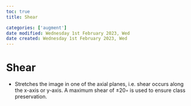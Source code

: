 ```yaml
---
toc: true
title: Shear

categories: ['augment']
date modified: Wednesday 1st February 2023, Wed
date created: Wednesday 1st February 2023, Wed
---
```


# Shear


- Stretches the image in one of the axial planes, i.e. shear occurs along the x-axis or y-axis. A maximum shear of ±20◦ is used to ensure class preservation.



